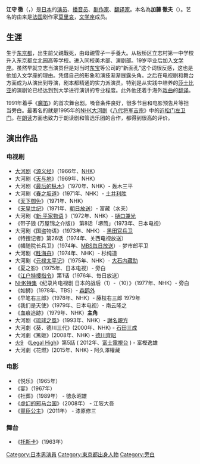 {{BLP unsourced|time=2010-07-23}}
{{艺人
|类型 =男艺人
|name =江守 徹
|本名 = 加藤 徹夫<br>{{lang|ja|かとう てつお}}
|出生地 = {{JPN}}[[东京都|东京都]]
|籍贯 = {{JPN}}[[东京都|东京都]]
|国籍 ={{JPN}}
|出生日期 = {{birth_date_and_age|1944|1|25}}
|职业 = [[演员|演员]]、[[翻译家|翻译家]]
|语言 =日语
|教育程度 =
|活躍年代 = 1963年－至今
|奖项 =第13届[[日本电影金像奖|日本电影金像奖]]优秀男配角《社葬》 
|网站 = 
}}

'''江守 徹'''（{{lang-ja|えもり とおる}}，{{bd|1944年|1月25日}}）是[[日本|日本]]的[[演员|演员]]、[[播音员|播音员]]、[[剧作家|剧作家]]、[[翻译家|翻译家]]。本名為'''加藤 徹夫'''（{{lang-ja|かとう てつお}}）。艺名的由来是[[法国|法国]]剧作家[[莫里哀|莫里哀]]，[[文学座|文学座]]成员。

== 生涯 ==
生于[[东京都|东京都]]，出生前父親戰死，由母親雪子一手養大。从板桥区立志村第一中学校升入东京都立北园高等学校。进入同校美术部、演剧部。19岁毕业后加入[[文学座|文学座]]。虽然早就立志当演员但是对当时[[东宝|东宝]]等公司的“新面孔”这个词很反感，这也是他加入文学座的理由。凭借自己的形象和演技渐渐展露头角。之后在电视剧和舞台方面成为从演出到导演，剧本都精通的实力派演员。特别是从实践中培养的[[威廉·莎士比亚|莎士比亚]]的演剧论已经达到到大学进行演讲的专业程度。此外他还着手海外[[戏曲|戏曲]]的[[翻译|翻译]]。

1991年着手《[[魔笛|魔笛]]》的首次舞台剧。嗓音条件良好，很多节目和电影预告片等担当旁白。最著名的就是1995年的[[NHK大河剧|NHK大河剧]]《[[八代将军吉宗|八代将军吉宗]]》中的[[近松门左卫门|近松门左卫门]]。在[[朗读|朗读]]方面也致力于朗读剧和管选乐团的合作，都得到很高的评价。

== 演出作品 ==
=== 电视剧 ===
*[[大河剧|大河剧]]《[[源义经_(大河剧)|源义经]]》（1966年、[[日本放送协会|NHK]]）
* 大河剧《[[天与地_(大河剧)|天与地]]》（1969年、NHK）
* 大河剧《[[最后的枞木|最后的枞木]]》（1970年、NHK）- 轰木三平
* 大河剧《[[春之坂道|春之坂道]]》（1971年、NHK）- [[土井利胜|土井利胜]] 
*《[[天下御免|天下御免]]》（1971年、NHK）
*《[[天皇世纪|天皇世纪]]》（1971年、[[朝日放送|朝日放送]]）- 富藏（水夫）
* 大河剧《[[新·平家物语_(NHK大河剧)|新·平家物语]] 》（1972年、NHK）- [[樋口兼光|樋口兼光]] 
*《带子狼 (万屋锦之介版)》 第8话「堺筒」（1973年、日本电视）
* 大河剧《国盗物语》（1973年、NHK）- [[黑田官兵卫|黑田官兵卫]] 
*《特捜记者》第26话（1974年、关西电视放送）
*《幡随院长兵卫》（1974年、[[毎日放送|MBS毎日放送]]）- 梦市郎平卫 
* 大河剧《[[胜海舟_(NHK大河剧)|胜海舟]]》（1974年、NHK）- 杉纯道 
* 大河剧《[[元禄太平记|元禄太平记]]》（1975年、NHK）- [[大石内藏助|大石内藏助]] 
*《夏之影》（1975年、日本电视）- 旁白 
*《[[江户特捜指令|江户特捜指令]]》第1话（1976年、毎日放送）
* [[NHK特集|NHK特集]]《纪录片电视剧 日本的战后（1）-（10）》（1977年、NHK）- 旁白 
*《如狮》（1978年、TBS）- [[森鸥外|森鸥外]] 
*《早笔右三郎》（1978年、NHK）- 藤枝右三郎 1979年
*《我们是天使》（1979年、日本电视）- 南云隆之 
*《血痕追跡》（1979年、NHK）'''主角'''
* 大河剧《[[琉球之風|琉球之風]]》（1993年、NHK）- [[鄭迵|謝名親方]]
* 大河劇《葵．德川三代》(2000年、NHK) - [[石田三成|石田三成]]
* 大河劇《篤姬》(2008年、NHK) - [[德川齊昭|德川齊昭]]
* [[火9|火9]] 《[[Legal_High|Legal High]]》第5話 ( 2012年、[[富士電視台|富士電視台]] ) - 富樫逸雄
*大河劇《花燃》(2015年、NHK) - 阿久澤權藏

=== 电影 ===
*《悦乐》（1965年）
*《宴》（1967年）
*《社葬》（1989年） - 徳永昭雄 
*《[[虚幻的邪马台国|虚幻的邪马台国]]》（2008年） - 江阪大吾
*《[[豐臣公主|豐臣公主]]》（2011年） - 漆原修三

=== 舞台 ===
* 《[[托斯卡|托斯卡]]》（1963年）

{{normdaten}}
{{DEFAULTSORT:Emori tooru}}
[[Category:日本男演員|Category:日本男演員]]
[[Category:東京都出身人物|Category:東京都出身人物]]
[[Category:旁白|Category:旁白]]